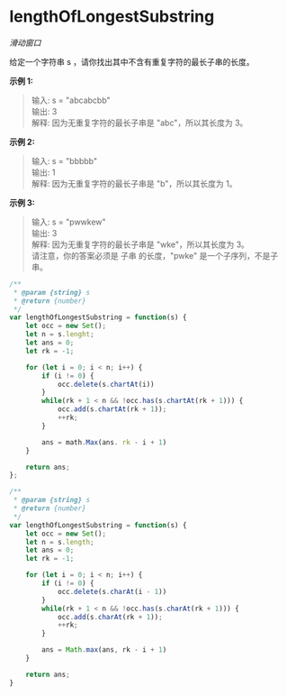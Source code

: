 # lengthOfLongestSubstring

*滑动窗口*

给定一个字符串 s ，请你找出其中不含有重复字符的最长子串的长度。

**示例 1:**

> 输入: s = "abcabcbb"  
> 输出: 3  
> 解释: 因为无重复字符的最长子串是 "abc"，所以其长度为 3。  


**示例 2:**

> 输入: s = "bbbbb"  
> 输出: 1  
> 解释: 因为无重复字符的最长子串是 "b"，所以其长度为 1。  

**示例 3:**

> 输入: s = "pwwkew"  
> 输出: 3  
> 解释: 因为无重复字符的最长子串是 "wke"，所以其长度为 3。  
>      请注意，你的答案必须是 子串 的长度，"pwke" 是一个子序列，不是子串。

``` javascript
/**
 * @param {string} s
 * @return {number}
 */
var lengthOfLongestSubstring = function(s) {
    let occ = new Set();
    let n = s.lenght;
    let ans = 0;
    let rk = -1;

    for (let i = 0; i < n; i++) {
        if (i != 0) {
            occ.delete(s.chartAt(i))
        }
        while(rk + 1 < n && !occ.has(s.chartAt(rk + 1))) {
            occ.add(s.chartAt(rk + 1));
            ++rk;
        }

        ans = math.Max(ans. rk - i + 1)
    }

    return ans;
};
```

``` javascript
/**
 * @param {string} s
 * @return {number}
 */
var lengthOfLongestSubstring = function(s) {
    let occ = new Set();
    let n = s.length;
    let ans = 0;
    let rk = -1;

    for (let i = 0; i < n; i++) {
        if (i != 0) {
            occ.delete(s.charAt(i - 1))
        }
        while(rk + 1 < n && !occ.has(s.charAt(rk + 1))) {
            occ.add(s.charAt(rk + 1));
            ++rk;
        }

        ans = Math.max(ans, rk - i + 1)
    }

    return ans;
}
```